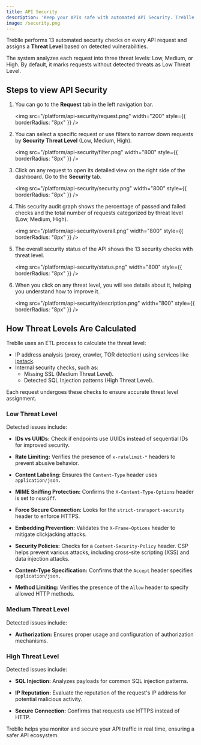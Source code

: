 ```yaml
---
title: API Security
description: 'Keep your APIs safe with automated API Security. Treblle makes 13 security checks on every API request and gives it one of three threat levels: Low, Medium, or High.'
image: /security.png
---
```


Treblle performs 13 automated security checks on every API request and assigns a **Threat Level** based on detected vulnerabilities. 

The system analyzes each request into three threat levels: Low, Medium, or High. By default, it marks requests without detected threats as Low Threat Level.

## Steps to view API Security

1. You can go to the **Request** tab in the left navigation bar.

    <img
      src="/platform/api-security/request.png"
      width="200"
      style={{ borderRadius: "8px" }}
    />

2. You can select a specific request or use filters to narrow down requests by **Security Threat Level** (Low, Medium, High).

    <img
      src="/platform/api-security/filter.png"
      width="800"
      style={{ borderRadius: "8px" }}
    />

3. Click on any request to open its detailed view on the right side of the dashboard. Go to the **Security** tab.

    <img
      src="/platform/api-security/security.png"
      width="800"
      style={{ borderRadius: "8px" }}
    />

4. This security audit graph shows the percentage of passed and failed checks and the total number of requests categorized by threat level (Low, Medium, High).

    <img
      src="/platform/api-security/overall.png"
      width="800"
      style={{ borderRadius: "8px" }}
    />

5. The overall security status of the API shows the 13 security checks with threat level.

    <img
      src="/platform/api-security/status.png"
      width="800"
      style={{ borderRadius: "8px" }}
    />

 6. When you click on any threat level, you will see details about it, helping you understand how to improve it.

    <img
      src="/platform/api-security/description.png"
      width="800"
      style={{ borderRadius: "8px" }}
    />

## How Threat Levels Are Calculated

Treblle uses an ETL process to calculate the threat level:
- IP address analysis (proxy, crawler, TOR detection) using services like [ipstack](https://ipstack.com/).
- Internal security checks, such as:
  - Missing SSL (Medium Threat Level).
  - Detected SQL Injection patterns (High Threat Level).

Each request undergoes these checks to ensure accurate threat level assignment.


### Low Threat Level

Detected issues include:

- **IDs vs UUIDs:** Check if endpoints use UUIDs instead of sequential IDs for improved security.

- **Rate Limiting:** Verifies the presence of `x-ratelimit-*` headers to prevent abusive behavior.

- **Content Labeling:** Ensures the `Content-Type` header uses `application/json.`

- **MIME Sniffing Protection:** Confirms the `X-Content-Type-Options` header is set to `nosniff`.

- **Force Secure Connection:** Looks for the `strict-transport-security` header to enforce HTTPS.

- **Embedding Prevention:** Validates the `X-Frame-Options` header to mitigate clickjacking attacks.

- **Security Policies:** Checks for a `Content-Security-Policy` header. CSP helps prevent various attacks, including cross-site scripting (XSS) and data injection attacks.

- **Content-Type Specification:** Confirms that the `Accept` header specifies `application/json.`

- **Method Limiting:** Verifies the presence of the `Allow` header to specify allowed HTTP methods.


### Medium Threat Level

Detected issues include:

- **Authorization:** Ensures proper usage and configuration of authorization mechanisms.

### High Threat Level

Detected issues include:

- **SQL Injection:** Analyzes payloads for common SQL injection patterns.

- **IP Reputation:** Evaluate the reputation of the request's IP address for potential malicious activity.

- **Secure Connection:**  Confirms that requests use HTTPS instead of HTTP.

Treblle helps you monitor and secure your API traffic in real time, ensuring a safer API ecosystem.
